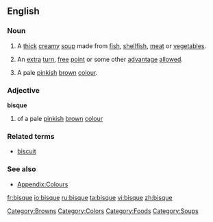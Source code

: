 {{wikipedia}}
==English==

===Noun===
{{en-noun|s|-}}

# A [[thick]] [[creamy]] [[soup]] made from [[fish]], [[shellfish]], [[meat]] or [[vegetable]]s.
# {{sports}} An [[extra]] [[turn]], [[free]] [[point]] or some other [[advantage]] [[allowed]].
# {{colour}} A pale [[pink]]ish [[brown]] [[colour]].
#:{{color panel|FFE4C4}}

===Adjective===
'''bisque'''

# {{colour}} of a pale [[pink]]ish [[brown]] [[colour]]

===Related terms===
*[[biscuit]]

===See also===
*[[Appendix:Colours]]

[[Category:Browns]]
[[Category:Colors]]
[[Category:Foods]]
[[Category:Soups]]

[[fr:bisque]]
[[io:bisque]]
[[ru:bisque]]
[[ta:bisque]]
[[vi:bisque]]
[[zh:bisque]]